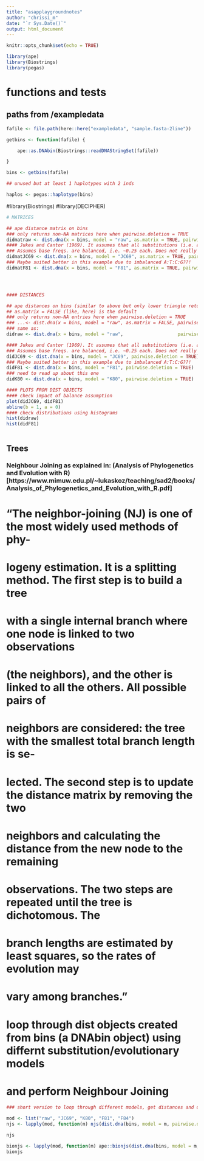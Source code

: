 ```yaml
---
title: "asapplaygroundnotes"
author: "chrissi_m"
date: "`r Sys.Date()`"
output: html_document
---
```


```r
knitr::opts_chunk$set(echo = TRUE)
```

```r
library(ape)
library(Biostrings)
library(pegas)
```



# functions and tests


## paths from /exampledata

```r

fafile <- file.path(here::here("exampledata", "sample.fasta-2line"))
```

```r
getbins <- function(fafile) {

    ape::as.DNAbin(Biostrings::readDNAStringSet(fafile))

}
```


```r
bins <- getbins(fafile)
```



```r
## unused but at least 1 haplotypes with 2 inds

haplos <- pegas::haplotype(bins)
```

#library(Biostrings)
#library(DECIPHER)

```r
# MATRICES

## ape distance matrix on bins
### only returns non-NA matrices here when pairwise.deletion = TRUE
didmatraw <- dist.dna(x = bins, model = "raw", as.matrix = TRUE, pairwise.deletion = TRUE)
#### Jukes and Cantor (1969). It assumes that all substitutions (i.e. a change of a base by another one) have the same probability.
### Assumes base freqs. are balanced, i.e. ~0.25 each. Does not really apply here, but how strict is strict actually?!!
didmatJC69 <- dist.dna(x = bins, model = "JC69", as.matrix = TRUE, pairwise.deletion = TRUE)
### Maybe suited better in this example due to imbalanced A:T:C:G??!
didmatF81 <- dist.dna(x = bins, model = "F81", as.matrix = TRUE, pairwise.deletion = TRUE)




#### DISTANCES

## ape distances on bins (similar to above but only lower triangle returned, i.e. a "dist" object)
## as.matrix = FALSE (like, here) is the default
### only returns non-NA entries here when pairwise.deletion = TRUE
### ...<- dist.dna(x = bins, model = "raw", as.matrix = FALSE, pairwise.deletion = TRUE)
### same as:
didraw <- dist.dna(x = bins, model = "raw",                    pairwise.deletion = TRUE)

#### Jukes and Cantor (1969). It assumes that all substitutions (i.e. a change of a base by another one) have the same probability.
### Assumes base freqs. are balanced, i.e. ~0.25 each. Does not really apply here, but how strict is strict actually?!!
didJC69 <- dist.dna(x = bins, model = "JC69", pairwise.deletion = TRUE)
### Maybe suited better in this example due to imbalanced A:T:C:G??!
didF81 <- dist.dna(x = bins, model = "F81", pairwise.deletion = TRUE)
### need to read up about this one
didK80 <- dist.dna(x = bins, model = "K80", pairwise.deletion = TRUE)
```


```r

#### PLOTS FROM DIST OBJECTS 
#### check impact of balance assumption
plot(didJC69, didF81)
abline(b = 1, a = 0)
#### check distributions using histograms
hist(didraw)
hist(didF81)



```



## Trees


### Neighbour Joining as explained in: (Analysis of Phylogenetics and Evolution with R)[https://www.mimuw.edu.pl/~lukaskoz/teaching/sad2/books/Analysis_of_Phylogenetics_and_Evolution_with_R.pdf]
###
# "The neighbor-joining (NJ) is one of the most widely used methods of phy-
# logeny estimation. It is a splitting method. The first step is to build a tree
# with a single internal branch where one node is linked to two observations
# (the neighbors), and the other is linked to all the others. All possible pairs of
# neighbors are considered: the tree with the smallest total branch length is se-
# lected. The second step is to update the distance matrix by removing the two
# neighbors and calculating the distance from the new node to the remaining
# observations. The two steps are repeated until the tree is dichotomous. The
# branch lengths are estimated by least squares, so the rates of evolution may
# vary among branches."


# loop through dist objects created from bins (a DNAbin object) using differnt substitution/evolutionary models
# and perform Neighbour Joining



```r
### short version to loop through different models, get distances and directly perform Neighbour Joining on each Dist

mod <- list("raw", "JC69", "K80", "F81", "F84")
njs <- lapply(mod, function(m) njs(dist.dna(bins, model = m, pairwise.deletion = TRUE)))

```

```r
njs
```


```r
bionjs <- lapply(mod, function(m) ape::bionjs(dist.dna(bins, model = m, pairwise.deletion = TRUE)))
bionjs
```



<!-- aln <- as.alignment(as.character(bins)) -->

<!-- bsaln <- readDNAMultipleAlignment(fafile) -->

<!-- aln2 <- as.alignment(bsaln) -->







<!-- mod <- list("JC69", "K80", "F81", "F84") -->
<!-- njs <- lapply(mod, function(m) njs(dist.dna(bins, model = m, pairwise.deletion = TRUE))) -->



<!-- pdist <- function(seq1, seq2) { -->

<!--     if!(length(seq1) != length(seq2)){ -->
<!--         stop("Strings must be of equal length.") -->
<!--     } -->
<!-- dist_counter = 0 -->
<!-- for n in range(len(string1)): -->
<!--     if string1[n] != string2[n]: -->
<!--     dist_counter += 1 -->
<!-- return dist_counter -->



<!-- function(a="ATTCGAN",b="attTGTT",exclude=c("n","N","?"),ignore.case=TRUE) -->
<!-- { -->
<!--     if(nchar(a)!=nchar(b)) stop("Lengths of input strings differ. Please check your input.") -->
<!--     if(ignore.case==TRUE) -->
<!--     { -->
<!--         a<-toupper(a) -->
<!--         b<-toupper(b) -->
<!--     } -->
<!--     diff.a<-unlist(strsplit(a,split="")) -->
<!--     diff.b<-unlist(strsplit(b,split="")) -->
<!--     diff.d<-rbind(diff.a,diff.b) -->
<!--     for(ex.loop in 1:length(exclude)) -->
<!--     { -->
<!--         diff.d<-diff.d[,!(diff.d[1,]==exclude[ex.loop]|diff.d[2,]==exclude[ex.loop])] -->
<!--     } -->
<!--     differences<-sum(diff.d[1,]!=diff.d[2,]) -->
<!--     return(differences) -->
<!-- } -->


<!-- nextree.file <- here::here("exampledata/DNAtaxData.nex") -->

<!-- nextree <- ape::read.nexus(nextree.file) -->


<!-- tree.file <- here::here("exampledata/asv-listerria-taxon-Bacillales-Order.fasta.final_tree.fa") -->

<!-- tr <- read.tree(tree.file) -->

